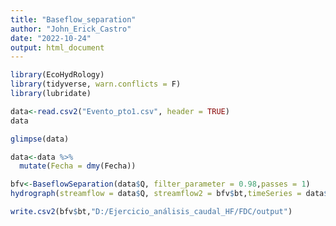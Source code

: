 ---
title: "Baseflow_separation"
author: "John_Erick_Castro"
date: "2022-10-24"
output: html_document
---

```{r, warning=FALSE}
library(EcoHydRology)
library(tidyverse, warn.conflicts = F)
library(lubridate)
```

```{r}
data<-read.csv2("Evento_pto1.csv", header = TRUE)
data
```

```{r}
glimpse(data)
```


```{r}
data<-data %>%
  mutate(Fecha = dmy(Fecha))

```


```{r}
bfv<-BaseflowSeparation(data$Q, filter_parameter = 0.98,passes = 1)
hydrograph(streamflow = data$Q, streamflow2 = bfv$bt,timeSeries = data$Fecha, precip = data$P, P.units = "mm", S.units = "m3/2",S1.col = "black", S2.col = "red")

```

```{r}
write.csv2(bfv$bt,"D:/Ejercicio_análisis_caudal_HF/FDC/output")
```


